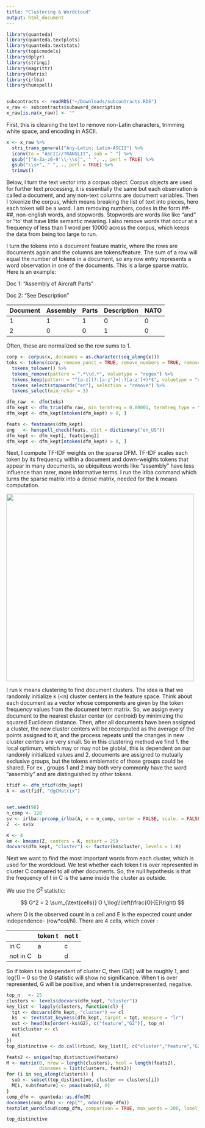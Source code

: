 ```yaml
---
title: "Clustering & Wordcloud"
output: html_document
---
```


```r
library(quanteda)
library(quanteda.textplots)
library(quanteda.textstats)
library(topicmodels)
library(dplyr)
library(stringi)
library(magrittr)
library(Matrix)
library(irlba)
library(hunspell)


subcontracts <- readRDS("~/Downloads/subcontracts.RDS")
x_raw <- subcontracts$subaward_description
x_raw[is.na(x_raw)] <- ""

```

First, this is cleaning the text to remove non-Latin characters, trimming white space, and encoding in ASCII.

```r

x <- x_raw %>%
  stri_trans_general("Any-Latin; Latin-ASCII") %>%
  iconv(to = "ASCII//TRANSLIT", sub = " ") %>%
  gsub("[^A-Za-z0-9'\\-\\s]", " ", ., perl = TRUE) %>%
  gsub("\\s+", " ", ., perl = TRUE) %>%
  trimws()

```

Below, I turn the text vector into a corpus object. Corpus objects are used for further text processing, it is essentially the same but each observation is called a document, and any non-text columns are document variables. Then I tokenize the corpus, which means breaking the list of text into pieces, here each token will be a word. I am removing numbers, codes in the form ##-##, non-english words, and stopwords. Stopwords are words like like "and" or "to' that have little semantic meaning. I also remove words that occur at a frequency of less than 1 word per 10000 across the corpus, which keeps the data from being too large to run.

I turn the tokens into a document feature matrix, where the rows are documents again and the columns are tokens/feature. The sum of a row will equal the number of tokens in a document, so any row entry represents a word observation in one of the documents. This is a large sparse matrix. Here is an example:

Doc 1: "Assembly of Aircraft Parts"

Doc 2: "See Description"

| Document | Assembly  | Parts | Description  | NATO |
|----------|-----------|-------|--------------|------|
| 1        | 1         | 1     | 0            | 0    |
| 2        | 0         | 0     | 1            | 0    |

Often, these are normalized so the row sums to 1.

```r

corp <- corpus(x, docnames = as.character(seq_along(x)))
toks <- tokens(corp, remove_punct = TRUE, remove_numbers = TRUE, remove_symbols = TRUE) %>%
  tokens_tolower() %>%
  tokens_remove(pattern = ".*\\d.*", valuetype = "regex") %>%               
  tokens_keep(pattern = "^[a-z](?:[a-z']+|-?[a-z']+)*$", valuetype = "regex") %>% 
  tokens_select(stopwords("en"), selection = "remove") %>%
  tokens_select(min_nchar = 3)

dfm_raw  <- dfm(toks)
dfm_kept <- dfm_trim(dfm_raw, min_termfreq = 0.00001, termfreq_type = "prop")
dfm_kept <- dfm_kept[ntoken(dfm_kept) > 0, ]

feats <- featnames(dfm_kept)
eng   <- hunspell_check(feats, dict = dictionary("en_US"))
dfm_kept <- dfm_kept[, feats[eng]]
dfm_kept <- dfm_kept[ntoken(dfm_kept) > 0, ]


```

Next, I compute TF-IDF weights on the sparse DFM. TF-IDF scales each token by its frequency within a document and down-weights tokens that appear in many documents, so ubiquitous words like “assembly” have less influence than rarer, more informative terms. I run the irlba command which turns the sparse matrix into a dense matrix, needed for the k means computation.

![](images/clipboard-3058053400.png){width="492"}

I run k means clustering to find document clusters. The idea is that we randomly initialize k (\<n) cluster centers in the feature space. Think about each document as a vector whose components are given by the token frequency values from the document term matrix. So, we assign every document to the nearest cluster center (or centroid) by minimizing the squared Euclidean distance. Then, after all documents have been assigned a cluster, the new cluster centers will be recomputed as the average of the points assigned to it, and the process repeats until the changes in new cluster centers are very small. So in this clustering method we find 1. the local optimum, which may or may not be globlal, this is dependent on our randomly initialized values and 2. documents are assigned to mutually exclusive groups, but the tokens emblematic of those groups could be shared. For ex., groups 1 and 2 may both very commonly have the word "assembly" and are distinguished by other tokens.

```r

tfidf <- dfm_tfidf(dfm_kept)
A <- as(tfidf, "dgCMatrix")


set.seed(98)
n_comp <- 120
sv <- irlba::prcomp_irlba(A, n = n_comp, center = FALSE, scale. = FALSE)
Z  <- sv$x

K <- 4
km <- kmeans(Z, centers = K, nstart = 25)
docvars(dfm_kept, "cluster") <- factor(km$cluster, levels = 1:K)


```

Next we want to find the most important words from each cluster, which is used for the wordcloud. We test whether each token t is over represented in cluster C compared to all other documents. So, the null hypothesis is that the frequency of t in C is the same inside the cluster as outside.

We use the $G^2$ statistic:

$$
G^2 = 2 \sum_{\text{cells}} O \,\log\!\left(\frac{O}{E}\right)
$$

where O is the observed count in a cell and E is the expected count under independence- (row\*col/N). There are 4 cells, which cover :

|           | token t | not t  |
|-----------|---------|--------|
| in C      | a       | c      |
| not in C  | b       | d      |

So if token t is independent of cluster C, then (O/E) will be roughly 1, and log(1) = 0 so the G statistic will show no significance. When t is over represented, G will be positive, and when t is underrepresented, negative.

```r


top_n   <- 25
clusters <- levels(docvars(dfm_kept, "cluster"))
key_list <- lapply(clusters, function(cl) {
  tgt <- docvars(dfm_kept, "cluster") == cl
  ks  <- textstat_keyness(dfm_kept, target = tgt, measure = "lr")
  out <- head(ks[order(-ks$G2), c("feature","G2")], top_n)
  out$cluster <- cl
  out
})
top_distinctive <- do.call(rbind, key_list)[, c("cluster","feature","G2")]

feats2 <- unique(top_distinctive$feature)
M <- matrix(0, nrow = length(clusters), ncol = length(feats2),
            dimnames = list(clusters, feats2))
for (i in seq_along(clusters)) {
  sub <- subset(top_distinctive, cluster == clusters[i])
  M[i, sub$feature] <- pmax(sub$G2, 0)
}
comp_dfm <- quanteda::as.dfm(M)
docnames(comp_dfm) <- rep("", ndoc(comp_dfm))
textplot_wordcloud(comp_dfm, comparison = TRUE, max_words = 200, label_size = 0)

top_distinctive


```
